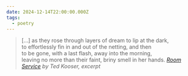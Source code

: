 ```yaml
---
date: 2024-12-14T22:00:00.000Z
tags:
  - poetry
---
```

> [...] as they rose through layers of dream to lip at the dark,<br/>
> to effortlessly fin in and out of the netting, and then<br/>
> to be gone, with a last flash, away into the morning,<br/>
> leaving no more than their faint, briny smell in her hands.
> <cite><i>[Room Service](https://poems.com/poem/room-service/)</i> by Ted Kooser, excerpt</cite>
